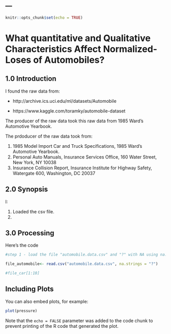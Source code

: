 ---
---

```r
knitr::opts_chunk$set(echo = TRUE)
```

# What quantitative and Qualitative Characteristics Affect Normalized-Loses of Automobiles?

## 1.0 Introduction

I found the raw data from:

- http://archive.ics.uci.edu/ml/datasets/Automobile

- https://www.kaggle.com/toramky/automobile-dataset

The producer of the raw data took this raw data from 1985 Ward's Automotive Yearbook.

The prdoducer of the raw data took from:

1. 1985 Model Import Car and Truck Specifications, 1985 Ward's Automotive Yearbook.
2. Personal Auto Manuals, Insurance Services Office, 160 Water Street, New York, NY 10038
3. Insurance Collision Report, Insurance Institute for Highway Safety, Watergate 600, Washington, DC 20037

## 2.0 Synopsis

I:

1. Loaded the csv file.
2. 

## 3.0 Processing

Here's the code
```r
#step 1 - load the file "automobile.data.csv" and "?" with NA using na.string

file_automobile<- read.csv("automobile.data.csv", na.strings = "?")

#file_car[1:10]
```

## Including Plots

You can also embed plots, for example:

```r
plot(pressure)
```

Note that the `echo = FALSE` parameter was added to the code chunk to prevent printing of the R code that generated the plot.
